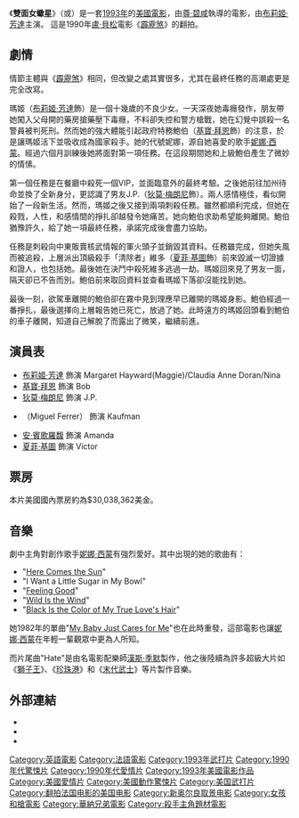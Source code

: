 {{noteTA
|G1=Show}}
{{Infobox Film
| name = 雙面女蠍星
| original_name = {{lang|en|''Point of No Return''}}
  | image = Pointofnoreturn.jpg
  | caption = 電影美版海報
  | director = {{link-en|尊·碧咸|John Badham}}（John Badham）
  | producer = [[Art_Linson|Art Linson]]
  | writer = 
  | starring = [[布莉姬·芳達|布莉姬·芳達]]<BR>[[蓋布瑞·拜恩|蓋布瑞·拜恩]]<BR>{{link-en|米高·法拉|Miguel Ferrer}}（Miguel Ferrer）<BR>[[狄莫·梅朗尼|狄莫·梅朗尼]]<br>[[安·賓歌羅馥|安·賓歌羅馥]]<br>[[夏菲·基圖|夏菲·基圖]]
  | music = [[漢斯·季默|漢斯·季默]]
  | cinematography = 
  | editing = [[Frank_Morriss|Frank Morriss]]
  | distributor = [[華納兄弟|華納兄弟]]
  | released = {{start date|1993|3|19}}
  | runtime = 101分鐘
  | language = [[英語|英語]]<br />[[法語|法語]]<br />[[意大利語|意大利語]]
  | budget = 
| gross = [[美元|$]]30,038,362
  | preceded_by =
  | followed_by = 
  | amg_id = 1:38543
  | imdb_id = 0107843
}}
《'''雙面女蠍星'''》（{{lang-en|''Point of No Return''}}或{{lang|en|''The Assassin''}}）是一套[[1993年電影|1993年]]的[[美國電影|美國電影]]，由[[尊·碧咸|尊·碧咸]]執導的電影，由[[布莉姬·芳達|布莉姬·芳達]]主演。 這是1990年[[盧·貝松|盧·貝松]]電影《[[霹靂煞|霹靂煞]]》的翻拍。

==劇情==
情節主體與《[[霹靂煞|霹靂煞]]》相同，但改變之處其實很多，尤其在最終任務的高潮處更是完全改寫。

瑪姬（[[布莉姬·芳達|布莉姬·芳達]]飾）是一個十幾歲的不良少女。一天深夜她毒癮發作，朋友帶她闖入父母開的藥房搶藥壓下毒癮，不料卻失控和警方槍戰，她在幻覺中誤殺一名警員被判死刑。然而她的強大體能引起政府特務鮑伯（[[基寶·拜恩|基寶·拜恩]]飾）的注意，於是讓瑪姬活下並吸收成為國家殺手。她的代號妮娜，源自她喜愛的歌手[[妮娜·西蒙|妮娜·西蒙]]。經過六個月訓練後她將面對第一項任務。在這段期間她和上級鮑伯產生了微妙的情愫。

第一個任務是在餐廳中殺死一個VIP，並面臨意外的最終考驗。之後她前往加州待命並換了全新身分，更認識了男友J.P.（[[狄莫·梅朗尼|狄莫·梅朗尼]]飾）。兩人感情極佳，看似開始了一段新生活。然而，瑪姬之後又接到兩項刺殺任務。雖然都順利完成，但她在殺戮，人性，和感情間的掙扎卻越發令她痛苦。她向鮑伯求助希望能夠離開。鮑伯猶豫許久，給了她一項最終任務，承諾完成後會盡力協助。

任務是刺殺向中東販賣核武情報的軍火頭子並銷毀其資料。任務雖完成，但她失風而被追殺，上層派出頂級殺手「清除者」維多（[[夏菲·基圖|夏菲·基圖]]飾）前來毀滅一切證據和證人，也包括她。最後她在決鬥中殺死維多逃過一劫。瑪姬回來見了男友一面，隔天卻已不告而別。鮑伯前來取回資料並查看瑪姬下落卻沒能找到她。

最後一刻，欲駕車離開的鮑伯卻在霧中見到理應早已離開的瑪姬身影。鮑伯經過一番掙扎，最後選擇向上層報告她已死亡，放過了她。此時遠方的瑪姬回頭看到鮑伯的車子離開，知道自己解脫了而露出了微笑，繼續前進。

==演員表==
*[[布莉姬·芳達|布莉姬·芳達]] 飾演 Margaret Hayward(Maggie)/Claudia Anne Doran/Nina
*[[基寶·拜恩|基寶·拜恩]] 飾演 Bob
*[[狄莫·梅朗尼|狄莫·梅朗尼]] 飾演 J.P.
*{{link-en|米高·法拉|Miguel Ferrer}}（Miguel Ferrer） 飾演 Kaufman
*[[安·賓歌羅馥|安·賓歌羅馥]] 飾演 Amanda
*[[夏菲·基圖|夏菲·基圖]] 飾演  Victor

== 票房 ==
本片美國國內票房約為$30,038,362美金。

==音樂==
劇中主角對創作歌手[[妮娜·西蒙|妮娜·西蒙]]有強烈愛好。其中出現的她的歌曲有：
* "[[Here_Comes_the_Sun|Here Comes the Sun]]"
* "I Want a Little Sugar in My Bowl"
* "[[Feeling_Good|Feeling Good]]"
* "[[Wild_Is_the_Wind_(song)|Wild Is the Wind]]"
* "[[Black_Is_the_Color_of_My_True_Love's_Hair|Black Is the Color of My True Love's Hair]]"
她1982年的單曲"[[My_Baby_Just_Cares_for_Me|My Baby Just Cares for Me]]"也在此時重發，這部電影也讓[[妮娜·西蒙|妮娜·西蒙]]在年輕一輩觀眾中更為人所知。

而片尾曲"Hate"是由名電影配樂師[[漢斯·季默|漢斯·季默]]製作，他之後陸續為許多超級大片如《[[獅子王|獅子王]]》、《[[珍珠港|珍珠港]]》和《[[末代武士|末代武士]]》等片製作音樂。

==外部連結==
*{{imdb title|id=0107843|title=雙面女蠍星}}
*{{rotten-tomatoes|id=1042629|title=雙面女蠍星}}
*{{mojo title|id=pointofnoreturn|title=雙面女蠍星}}

{{DEFAULTSORT:Point of No Return}}
[[Category:英語電影|Category:英語電影]]
[[Category:法語電影|Category:法語電影]]
[[Category:1993年武打片|Category:1993年武打片]]
[[Category:1990年代驚悚片|Category:1990年代驚悚片]]
[[Category:1990年代愛情片|Category:1990年代愛情片]]
[[Category:1993年美國電影作品|Category:1993年美國電影作品]]
[[Category:美國愛情片|Category:美國愛情片]]
[[Category:美國動作驚悚片|Category:美國動作驚悚片]]
[[Category:美国武打片|Category:美国武打片]]
[[Category:翻拍法国电影的美国电影|Category:翻拍法国电影的美国电影]]
[[Category:新奥尔良取景电影|Category:新奥尔良取景电影]]
[[Category:女孩和槍電影|Category:女孩和槍電影]]
[[Category:華納兄弟電影|Category:華納兄弟電影]]
[[Category:殺手主角題材電影|Category:殺手主角題材電影]]